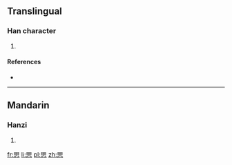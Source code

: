 ==Translingual==

===Han character===
{{Han char|rn=61|rad=心|as=10|sn=14|four=|canj=月山心 (BUP)}}

# {{defn|Han|sort=心10}}

====References====
* {{Han ref|kx=0396.280|dkj=11004|dj=0735.160|hdz=42333.120|uh=6133|ud=24883}}

----

==Mandarin==

===Hanzi===
{{cmn-hanzi|pin=[[jù]] ([[ju4]])|wg=chü<sup>4</sup>}}

# {{defn|lang=cmn|sort=心10}}

[[fr:愳]]
[[li:愳]]
[[pl:愳]]
[[zh:愳]]